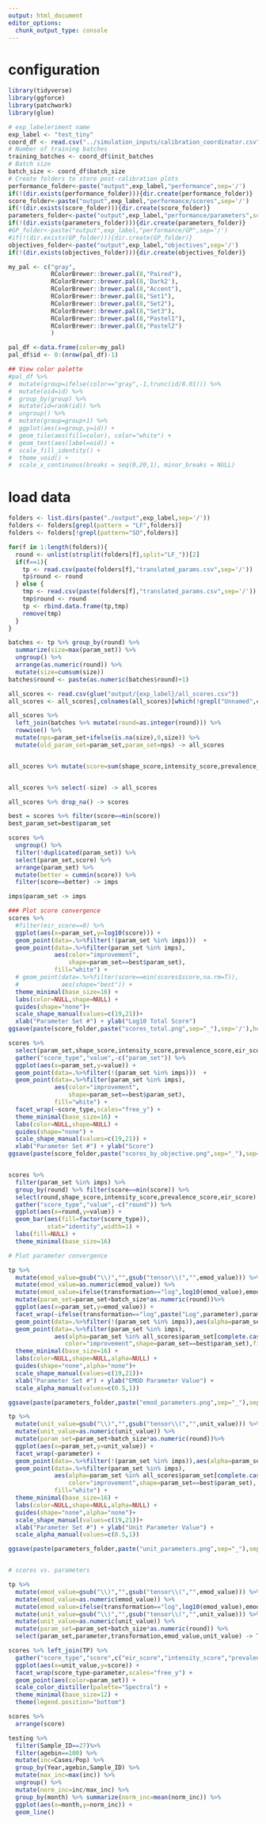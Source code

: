 ```yaml
---
output: html_document
editor_options: 
  chunk_output_type: console
---
```


# configuration

```r
library(tidyverse)
library(ggforce)
library(patchwork)
library(glue)

# exp_labeleriment name
exp_label <- "test_tiny"
coord_df <- read.csv("../simulation_inputs/calibration_coordinator.csv")
# Number of training batches
training_batches <- coord_df$init_batches
# Batch size
batch_size <- coord_df$batch_size
# Create folders to store post-calibration plots
performance_folder<-paste("output",exp_label,"performance",sep='/')
if(!(dir.exists(performance_folder))){dir.create(performance_folder)}
score_folder<-paste("output",exp_label,"performance/scores",sep='/')
if(!(dir.exists(score_folder))){dir.create(score_folder)}
parameters_folder<-paste("output",exp_label,"performance/parameters",sep='/')
if(!(dir.exists(parameters_folder))){dir.create(parameters_folder)}
#GP_folder<-paste("output",exp_label,"performance/GP",sep='/')
#if(!(dir.exists(GP_folder))){dir.create(GP_folder)}
objectives_folder<-paste("output",exp_label,"objectives",sep='/')
if(!(dir.exists(objectives_folder))){dir.create(objectives_folder)}

my_pal <- c("gray",
            RColorBrewer::brewer.pal(8,"Paired"),
            RColorBrewer::brewer.pal(8,'Dark2'),
            RColorBrewer::brewer.pal(8,"Accent"),
            RColorBrewer::brewer.pal(8,"Set1"),
            RColorBrewer::brewer.pal(8,"Set2"),
            RColorBrewer::brewer.pal(8,"Set3"),
            RColorBrewer::brewer.pal(8,"Pastel1"),
            RColorBrewer::brewer.pal(8,"Pastel2")
            )

pal_df <-data.frame(color=my_pal)
pal_df$id <- 0:(nrow(pal_df)-1)

## View color palette
#pal_df %>%
#  mutate(group=ifelse(color=="gray",-1,trunc(id/8.01))) %>%
#  mutate(oid=id) %>%
#  group_by(group) %>%
#  mutate(id=rank(id)) %>%
#  ungroup() %>%
#  mutate(group=group+1) %>%
#  ggplot(aes(x=group,y=id)) +
#  geom_tile(aes(fill=color), color="white") +
#  geom_text(aes(label=oid)) +
#  scale_fill_identity() +
#  theme_void() +
#  scale_x_continuous(breaks = seq(0,20,1), minor_breaks = NULL)
```

# load data
```r

folders <- list.dirs(paste("./output",exp_label,sep='/'))
folders <- folders[grepl(pattern = "LF",folders)]
folders <- folders[!grepl(pattern="SO",folders)]

for(f in 1:length(folders)){
  round <- unlist(strsplit(folders[f],split="LF_"))[2]
  if(f==1){
    tp <- read.csv(paste(folders[f],"translated_params.csv",sep='/'))
    tp$round <- round
  } else {
    tmp <- read.csv(paste(folders[f],"translated_params.csv",sep='/'))
    tmp$round <- round
    tp <- rbind.data.frame(tp,tmp)
    remove(tmp)
  }
}

batches <- tp %>% group_by(round) %>%
  summarize(size=max(param_set)) %>%
  ungroup() %>%
  arrange(as.numeric(round)) %>%
  mutate(size=cumsum(size))
batches$round <- paste(as.numeric(batches$round)+1)

all_scores <- read.csv(glue("output/{exp_label}/all_scores.csv"))
all_scores <- all_scores[,colnames(all_scores)[which(!grepl("Unnamed",colnames(all_scores)))]]

all_scores %>% 
  left_join(batches %>% mutate(round=as.integer(round))) %>%
  rowwise() %>%
  mutate(nps=param_set+ifelse(is.na(size),0,size)) %>%
  mutate(old_param_set=param_set,param_set=nps) -> all_scores


all_scores %>% mutate(score=sum(shape_score,intensity_score,prevalence_score,eir_score)) -> all_scores


all_scores %>% select(-size) -> all_scores

all_scores %>% drop_na() -> scores

best = scores %>% filter(score==min(score))
best_param_set=best$param_set

scores %>% 
  ungroup() %>%
  filter(!duplicated(param_set)) %>%
  select(param_set,score) %>%
  arrange(param_set) %>%
  mutate(better = cummin(score)) %>%
  filter(score==better) -> imps

imps$param_set -> imps

```


```r
### Plot score convergence
scores %>%
  #filter(eir_score==0) %>%
  ggplot(aes(x=param_set,y=log10(score))) +
  geom_point(data=.%>%filter(!(param_set %in% imps)))  +
  geom_point(data=.%>%filter(param_set %in% imps),
             aes(color="improvement",
                 shape=param_set==best$param_set),
             fill="white") +
  # geom_point(data=.%>%filter(score==min(scores$score,na.rm=T)),
  #            aes(shape="best")) +
  theme_minimal(base_size=16) +
  labs(color=NULL,shape=NULL) +
  guides(shape="none")+
  scale_shape_manual(values=c(19,21))+
  xlab("Parameter Set #") + ylab("Log10 Total Score")
ggsave(paste(score_folder,paste("scores_total.png",sep="_"),sep='/'),height = 8,width=8)

scores %>%
  select(param_set,shape_score,intensity_score,prevalence_score,eir_score) %>%
  gather("score_type","value",-c("param_set")) %>%
  ggplot(aes(x=param_set,y=value)) +
  geom_point(data=.%>%filter(!(param_set %in% imps)))  +
  geom_point(data=.%>%filter(param_set %in% imps),
             aes(color="improvement",
                 shape=param_set==best$param_set),
             fill="white") +
  facet_wrap(~score_type,scales="free_y") +
  theme_minimal(base_size=16) +
  labs(color=NULL,shape=NULL) +
  guides(shape="none") +
  scale_shape_manual(values=c(19,21)) +
  xlab("Parameter Set #") + ylab("Score")
ggsave(paste(score_folder,paste("scores_by_objective.png",sep="_"),sep='/'),height = 8,width=8)


scores %>%
  filter(param_set %in% imps) %>%
  group_by(round) %>% filter(score==min(score)) %>%
  select(round,shape_score,intensity_score,prevalence_score,eir_score) %>%
  gather("score_type","value",-c("round")) %>%
  ggplot(aes(x=round,y=value)) +
  geom_bar(aes(fill=factor(score_type)),
           stat="identity",width=1) +
  labs(fill=NULL) +
  theme_minimal(base_size=16)

# Plot parameter convergence

tp %>%
  mutate(emod_value=gsub("\\)","",gsub("tensor\\(","",emod_value))) %>%
  mutate(emod_value=as.numeric(emod_value)) %>%
  mutate(emod_value=ifelse(transformation=="log",log10(emod_value),emod_value)) %>%
  mutate(param_set=param_set+batch_size*as.numeric(round))%>%
  ggplot(aes(x=param_set,y=emod_value)) +
  facet_wrap(~ifelse(transformation=="log",paste("Log",parameter),parameter))  +
  geom_point(data=.%>%filter(!(param_set %in% imps)),aes(alpha=param_set %in% all_scores$param_set[complete.cases(all_scores)])) +
  geom_point(data=.%>%filter(param_set %in% imps),
             aes(alpha=param_set %in% all_scores$param_set[complete.cases(all_scores)],
                color="improvement",shape=param_set==best$param_set),fill="white") +
  theme_minimal(base_size=16) +
  labs(color=NULL,shape=NULL,alpha=NULL) +
  guides(shape="none",alpha="none")+
  scale_shape_manual(values=c(19,21))+
  xlab("Parameter Set #") + ylab("EMOD Parameter Value") +
  scale_alpha_manual(values=c(0.5,1))

ggsave(paste(parameters_folder,paste("emod_parameters.png",sep="_"),sep='/'),height = 8,width=8)

tp %>%
  mutate(unit_value=gsub("\\)","",gsub("tensor\\(","",unit_value))) %>%
  mutate(unit_value=as.numeric(unit_value)) %>%
  mutate(param_set=param_set+batch_size*as.numeric(round))%>%
  ggplot(aes(x=param_set,y=unit_value)) +
  facet_wrap(~parameter) +
  geom_point(data=.%>%filter(!(param_set %in% imps)),aes(alpha=param_set %in% all_scores$param_set[complete.cases(all_scores)])) +
  geom_point(data=.%>%filter(param_set %in% imps),
             aes(alpha=param_set %in% all_scores$param_set[complete.cases(all_scores)],
                 color="improvement",shape=param_set==best$param_set),
             fill="white") +
  theme_minimal(base_size=16) +
  labs(color=NULL,shape=NULL,alpha=NULL) +
  guides(shape="none",alpha="none")+
  scale_shape_manual(values=c(19,21))+
  xlab("Parameter Set #") + ylab("Unit Parameter Value") +
  scale_alpha_manual(values=c(0.5,1))

ggsave(paste(parameters_folder,paste("unit_parameters.png",sep="_"),sep='/'),height = 8,width=8)


# scores vs. parameters

tp %>%
  mutate(emod_value=gsub("\\)","",gsub("tensor\\(","",emod_value))) %>%
  mutate(emod_value=as.numeric(emod_value)) %>%
  mutate(emod_value=ifelse(transformation=="log",log10(emod_value),emod_value)) %>%
  mutate(unit_value=gsub("\\)","",gsub("tensor\\(","",unit_value))) %>%
  mutate(unit_value=as.numeric(unit_value)) %>%
  mutate(param_set=param_set+batch_size*as.numeric(round)) %>%
  select(param_set,parameter,transformation,emod_value,unit_value) -> TP

scores %>% left_join(TP) %>% 
  gather("score_type","score",c("eir_score","intensity_score","prevalence_score","shape_score")) %>%
  ggplot(aes(x=unit_value,y=score)) +
  facet_wrap(score_type~parameter,scales="free_y") +
  geom_point(aes(color=param_set)) +
  scale_color_distiller(palette="Spectral") +
  theme_minimal(base_size=12) +
  theme(legend.position="bottom")

scores %>% 
  arrange(score)

```



```r
testing %>%
  filter(Sample_ID==27)%>%
  filter(agebin==100) %>%
  mutate(inc=Cases/Pop) %>%
  group_by(Year,agebin,Sample_ID) %>%  
  mutate(max_inc=max(inc)) %>%
  ungroup() %>% 
  mutate(norm_inc=inc/max_inc) %>% 
  group_by(month) %>% summarize(norm_inc=mean(norm_inc)) %>%
  ggplot(aes(x=month,y=norm_inc)) +
  geom_line()
```

